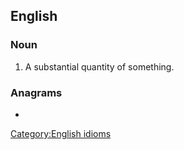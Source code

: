 ==English==

===Noun===
{{en-noun|?}}

# {{lb|en|US|colloquial}} A substantial quantity of something.

===Anagrams===
* {{anagrams|en|man catchers|mancatchers}}

[[Category:English idioms]]